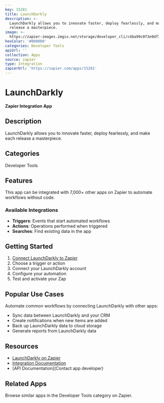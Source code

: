 ```yaml
---
key: 15281
title: LaunchDarkly
description: >-
  LaunchDarkly allows you to innovate faster, deploy fearlessly, and make each
  release a masterpiece.
image: >-
  https://zapier-images.imgix.net/storage/developer_cli/c4ba99c0f3e9df3051ee8f84c50ab2c2.png?auto=format%2Ccompress&ixlib=python-3.0.0&q=50
hexColor: '#000000'
categories: Developer Tools
apiUrl: ''
collection: Apps
source: zapier
type: Integration
zapierUrl: 'https://zapier.com/apps/15281'
---
```

# LaunchDarkly

**Zapier Integration App**

## Description

LaunchDarkly allows you to innovate faster, deploy fearlessly, and make each release a masterpiece.

## Categories

Developer Tools

## Features

This app can be integrated with 7,000+ other apps on Zapier to automate workflows without code.

### Available Integrations

- **Triggers**: Events that start automated workflows
- **Actions**: Operations performed when triggered
- **Searches**: Find existing data in the app

## Getting Started

1. [Connect LaunchDarkly to Zapier](https://zapier.com/apps/15281)
2. Choose a trigger or action
3. Connect your LaunchDarkly account
4. Configure your automation
5. Test and activate your Zap

## Popular Use Cases

Automate common workflows by connecting LaunchDarkly with other apps:

- Sync data between LaunchDarkly and your CRM
- Create notifications when new items are added
- Back up LaunchDarkly data to cloud storage
- Generate reports from LaunchDarkly data

## Resources

- [LaunchDarkly on Zapier](https://zapier.com/apps/15281)
- [Integration Documentation](https://zapier.com/apps/15281/integrations)
- [API Documentation](Contact app developer)

## Related Apps

Browse similar apps in the Developer Tools category on Zapier.
